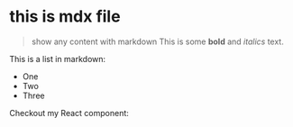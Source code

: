 # this is mdx file

> show any content with markdown
This is some **bold** and _italics_ text.
 
This is a list in markdown:
 
- One
- Two
- Three
 
Checkout my React component: